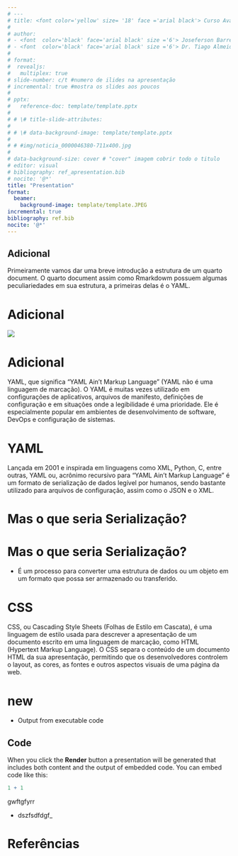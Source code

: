 ```yaml
---
# ---
# title: <font color='yellow' size= '18' face ='arial black'> Curso Avançado de Quarto Potencializando a Documentação Científica com Inovação e Simplicidade📚📓📓📊📈 </font>
# 
# author:
# - <font  color='black' face='arial black' size ='6'> Joseferson Barreto, <br /> Graduado pela Universidade da Paraíba </font>
# - <font  color='black' face='arial black' size ='6'> Dr. Tiago Almeida, Universidade da Paraíba </font>
# 
# format:
#  revealjs:
#   multiplex: true
# slide-number: c/t #numero de ilides na apresentação
# incremental: true #mostra os slides aos poucos
# 
# pptx:
#   reference-doc: template/template.pptx
# 
# # \# title-slide-attributes:
# 
# # \# data-background-image: template/template.pptx
# 
# # #img/noticia_0000046380-711x400.jpg
# 
# data-background-size: cover # "cover" imagem cobrir todo o titulo
# editor: visual
# bibliography: ref_apresentation.bib
# nocite: '@*'
title: "Presentation"
format:
  beamer:
    background-image: template/template.JPEG
incremental: true
bibliography: ref.bib
nocite: '@*'
---
```


## Adicional

Primeiramente vamos dar uma breve introdução a estrutura de um quarto document. O quarto document assim como Rmarkdowm possuem algumas peculiariedades em sua estrutura, a primeiras delas é o YAML.

# Adicional

![](images/clipboard-632724179.png)

# Adicional

YAML, que significa "YAML Ain't Markup Language" (YAML não é uma linguagem de marcação). O YAML é muitas vezes utilizado em configurações de aplicativos, arquivos de manifesto, definições de configuração e em situações onde a legibilidade é uma prioridade. Ele é especialmente popular em ambientes de desenvolvimento de software, DevOps e configuração de sistemas.

# YAML

Lançada em 2001 e inspirada em linguagens como XML, Python, C, entre outras, YAML ou, acrônimo recursivo para “YAML Ain’t Markup Language” é um formato de serialização de dados legível por humanos, sendo bastante utilizado para arquivos de configuração, assim como o JSON e o XML.




# Mas o que seria Serialização?



# Mas o que seria Serialização?

<div>

::: incremental
-   É um processo para converter uma estrutura de dados ou um objeto em um formato que possa ser armazenado ou transferido.
:::

</div>

# CSS

CSS, ou Cascading Style Sheets (Folhas de Estilo em Cascata), é uma linguagem de estilo usada para descrever a apresentação de um documento escrito em uma linguagem de marcação, como HTML (Hypertext Markup Language). O CSS separa o conteúdo de um documento HTML da sua apresentação, permitindo que os desenvolvedores controlem o layout, as cores, as fontes e outros aspectos visuais de uma página da web.

# new

::: incremental
-   Output from executable code
:::

## Code

When you click the **Render** button a presentation will be generated that includes both content and the output of embedded code. You can embed code like this:

```r
1 + 1
```

gwftgfyrr

::: incremental
-   dszfsdfdgf\_
:::

# Referências
